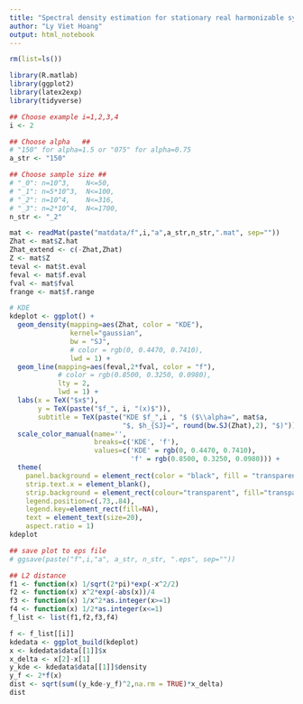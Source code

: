 ```yaml
---
title: "Spectral density estimation for stationary real harmonizable symmetric stable processes"
author: "Ly Viet Hoang"
output: html_notebook
---
```


```r
rm(list=ls())
```

```r
library(R.matlab)
library(ggplot2)
library(latex2exp)
library(tidyverse)
```

```r
## Choose example i=1,2,3,4
i <- 2

## Choose alpha   ##
# "150" for alpha=1.5 or "075" for alpha=0.75
a_str <- "150"

## Choose sample size ##
# "_0": n=10^3,    N<=50, 
# "_1": n=5*10^3,  N<=100,
# "_2": n=10^4,    N<=316,
# "_3": n=2*10^4,  N<=1700,
n_str <- "_2"

mat <- readMat(paste("matdata/f",i,"a",a_str,n_str,".mat", sep=""))
Zhat <- mat$Z.hat
Zhat_extend <- c(-Zhat,Zhat)
Z <- mat$Z
teval <- mat$t.eval
feval <- mat$f.eval
fval <- mat$fval
frange <- mat$f.range

# KDE
kdeplot <- ggplot() + 
  geom_density(mapping=aes(Zhat, color = "KDE"), 
               kernel="gaussian",
               bw = "SJ", 
               # color = rgb(0, 0.4470, 0.7410),
               lwd = 1) + 
  geom_line(mapping=aes(feval,2*fval, color = "f"), 
            # color = rgb(0.8500, 0.3250, 0.0980),
            lty = 2, 
            lwd = 1) + 
  labs(x = TeX("$x$"),
       y = TeX(paste("$f_", i, "(x)$")),
       subtitle = TeX(paste("KDE $f_",i , "$ ($\\alpha=", mat$a,  
                            "$, $h_{SJ}=", round(bw.SJ(Zhat),2), "$)"))) + 
  scale_color_manual(name='',
                     breaks=c('KDE', 'f'),
                     values=c('KDE' = rgb(0, 0.4470, 0.7410), 
                              'f' = rgb(0.8500, 0.3250, 0.0980))) + 
  theme(
    panel.background = element_rect(color = "black", fill = "transparent"),
    strip.text.x = element_blank(),
    strip.background = element_rect(colour="transparent", fill="transparent"),
    legend.position=c(.73,.84),
    legend.key=element_rect(fill=NA),
    text = element_text(size=20),
    aspect.ratio = 1)
kdeplot
```

```r
## save plot to eps file
# ggsave(paste("f",i,"a", a_str, n_str, ".eps", sep=""))
```

```r
## L2 distance
f1 <- function(x) 1/sqrt(2*pi)*exp(-x^2/2)
f2 <- function(x) x^2*exp(-abs(x))/4
f3 <- function(x) 1/x^2*as.integer(x>=1)
f4 <- function(x) 1/2*as.integer(x<=1)
f_list <- list(f1,f2,f3,f4)

f <- f_list[[i]]
kdedata <- ggplot_build(kdeplot)
x <- kdedata$data[[1]]$x
x_delta <- x[2]-x[1]
y_kde <- kdedata$data[[1]]$density
y_f <- 2*f(x)
dist <- sqrt(sum((y_kde-y_f)^2,na.rm = TRUE)*x_delta)
dist
```

